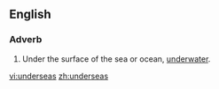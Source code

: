 ==English==

===Adverb===
{{en-adv|-}}

#Under the surface of the sea or ocean, [[underwater]].

[[vi:underseas]]
[[zh:underseas]]